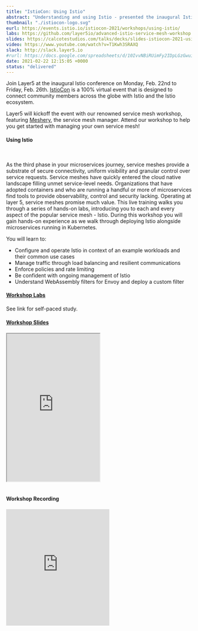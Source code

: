 ```yaml
---
title: "IstioCon: Using Istio"
abstract: "Understanding and using Istio - presented the inaugural IstioCon 2021"
thumbnail: "./istiocon-logo.svg"
eurl: https://events.istio.io/istiocon-2021/workshops/using-istio/
labs: https://github.com/layer5io/advanced-istio-service-mesh-workshop
slides: https://calcotestudios.com/talks/decks/slides-istiocon-2021-using-istio.html
video: https://www.youtube.com/watch?v=T1Kwh3SRAXQ
slack: http://slack.layer5.io
#rurl: https://docs.google.com/spreadsheets/d/10IvvNBiRUimFy2IDpLGzGwuiiVl3vFstN7Bx8fJDB0c/edit?usp=sharing
date: 2021-02-22 12:15:05 +0000
status: "delivered"
---
```


Join Layer5 at the inaugural Istio conference on Monday, Feb. 22nd to Friday, Feb. 26th. <a href="https://events.istio.io/istiocon-2021/about/">IstioCon</a> is a 100% virtual event that is designed to connect community members across the globe with Istio and the Istio ecosystem.

Layer5 will kickoff the event with our renowned service mesh workshop, featuring <a href="/meshery">Meshery</a>, the service mesh manager. Attend our workshop to help you get started with managing your own service mesh!

<h4>Using Istio</h4>
<br />
<p>
  As the third phase in your microservices journey, service meshes provide a substrate of secure
  connectivity, uniform visibility and granular control over service requests. Service meshes have
  quickly entered the cloud native landscape filling unmet service-level needs. Organizations that
  have adopted containers and who are running a handful or more of microservices find tools to
  provide observability, control and security lacking. Operating at layer 5, service meshes promise
  much value. This live training walks you through a series of hands-on labs, introducing you to
  each and every aspect of the popular service mesh - Istio. During this workshop you will gain
  hands-on experience as we walk through deploying Istio alongside microservices running in
  Kubernetes.
</p>
You will learn to:

<ul>
  <li>Configure and operate Istio in context of an example workloads and their common use cases</li>
  <li>Manage traffic through load balancing and resilient communications</li>
  <li>Enforce policies and rate limiting</li>
  <li>Be confident with ongoing management of Istio</li>
  <li>Understand WebAssembly filters for Envoy and deploy a custom filter</li>
</ul>
<h4 style="margin-bottom:1.25rem;">
  <a href="https://github.com/layer5io/advanced-istio-service-mesh-workshop">Workshop Labs</a>
</h4>

See link for self-paced study.

<h4 style="margin-bottom:1.25rem;">
  <a href="https://calcotestudios.com/talks/decks/slides-istiocon-2021-using-istio.html">
    Workshop Slides
  </a>
</h4>

<iframe
  width="50%"
  height="400px;"
  src="https://calcotestudios.com/talks/decks/slides-istiocon-2021-using-istio.html"
  loading="lazy"
></iframe>
<br />
<br />
<h4 style="margin-bottom:1.25rem;">Workshop Recording</h4>

<iframe
  width="50%"
  src="https://www.youtube.com/embed/T1Kwh3SRAXQ"
  loading="lazy"
  frameborder="0"
  allow="accelerometer; autoplay; clipboard-write; encrypted-media; gyroscope; picture-in-picture"
  style="min-height: 315px; min-width: 280px;margin:auto;text-align:center;"
  allowfullscreen
></iframe>
<br />
<br />
